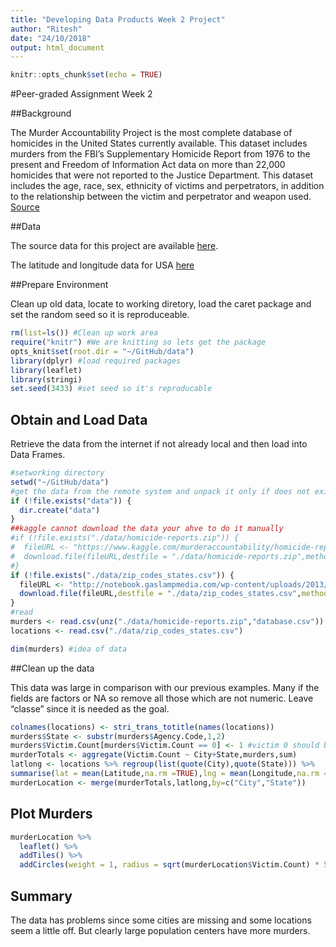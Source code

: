 ```yaml
---
title: "Developing Data Products Week 2 Project"
author: "Ritesh"
date: "24/10/2018"
output: html_document
---
```


```r
knitr::opts_chunk$set(echo = TRUE)
```

#Peer-graded Assignment Week 2 

##Background

The Murder Accountability Project is the most complete database of homicides in the United States currently available. This dataset includes murders from the FBI's Supplementary Homicide Report from 1976 to the present and Freedom of Information Act data on more than 22,000 homicides that were not reported to the Justice Department. This dataset includes the age, race, sex, ethnicity of victims and perpetrators, in addition to the relationship between the victim and perpetrator and weapon used. [Source](https://www.kaggle.com/murderaccountability/homicide-reports)

##Data

The source data for this project are available [here](https://www.kaggle.com/murderaccountability/homicide-reports/downloads/homicide-reports.zip).

The latitude and longitude data for USA 
[here](http://notebook.gaslampmedia.com/wp-content/uploads/2013/08/zip_codes_states.csv)

##Prepare Environment

Clean up old data, locate to working diretory, load the caret package and set the random seed so it is reproduceable. 

```r
rm(list=ls()) #Clean up work area
require("knitr") #We are knitting so lets get the package
opts_knit$set(root.dir = "~/GitHub/data")
library(dplyr) #load required packages
library(leaflet)
library(stringi)
set.seed(3433) #set seed so it's reproducable
```

## Obtain and Load Data

Retrieve the data from the internet if not already local and then load into Data Frames.

```r
#setworking directory
setwd("~/GitHub/data")
#get the data from the remote system and unpack it only if does not exist
if (!file.exists("data")) {
  dir.create("data")
}
##kaggle cannot download the data your ahve to do it manually
#if (!file.exists("./data/homicide-reports.zip")) {
#  fileURL <- "https://www.kaggle.com/murderaccountability/homicide-reports/downloads/homicide-reports.zip"
#  download.file(fileURL,destfile = "./data/homicide-reports.zip",method="libcurl")
#}
if (!file.exists("./data/zip_codes_states.csv")) {
  fileURL <- "http://notebook.gaslampmedia.com/wp-content/uploads/2013/08/zip_codes_states.csv"
  download.file(fileURL,destfile = "./data/zip_codes_states.csv",method="libcurl")
}
#read 
murders <- read.csv(unz("./data/homicide-reports.zip","database.csv"))
locations <- read.csv("./data/zip_codes_states.csv")

dim(murders) #idea of data
```

##Clean up the data

This data was large in comparison with our previous examples. Many if the fields are factors or NA so remove all those which are not numeric. Leave "classe" since it is needed as the goal.

```r
colnames(locations) <- stri_trans_totitle(names(locations))
murders$State <- substr(murders$Agency.Code,1,2)
murders$Victim.Count[murders$Victim.Count == 0] <- 1 #victim 0 should be 1
murderTotals <- aggregate(Victim.Count ~ City+State,murders,sum)
latlong <- locations %>% regroup(list(quote(City),quote(State))) %>%
summarise(lat = mean(Latitude,na.rm =TRUE),lng = mean(Longitude,na.rm =TRUE))
murderLocation <- merge(murderTotals,latlong,by=c("City","State"))

```

## Plot Murders

```r
murderLocation %>%  
  leaflet() %>%
  addTiles() %>%
  addCircles(weight = 1, radius = sqrt(murderLocation$Victim.Count) * 500)

```


## Summary

The data has problems since some cities are missing and some locations seem a little off. But clearly large population centers have more murders.
